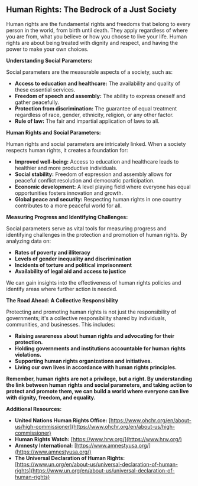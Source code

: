 ## Human Rights: The Bedrock of a Just Society

Human rights are the fundamental rights and freedoms that belong to every person in the world, from birth until death. They apply regardless of where you are from, what you believe or how you choose to live your life. Human rights are about being treated with dignity and respect, and having the power to make your own choices.



**Understanding Social Parameters:**

Social parameters are the measurable aspects of a society, such as:

* **Access to education and healthcare:** The availability and quality of these essential services.
* **Freedom of speech and assembly:** The ability to express oneself and gather peacefully.
* **Protection from discrimination:** The guarantee of equal treatment regardless of race, gender, ethnicity, religion, or any other factor.
* **Rule of law:** The fair and impartial application of laws to all.

**Human Rights and Social Parameters:**

Human rights and social parameters are intricately linked. When a society respects human rights, it creates a foundation for:

* **Improved well-being:** Access to education and healthcare leads to healthier and more productive individuals.
* **Social stability:** Freedom of expression and assembly allows for peaceful conflict resolution and democratic participation.
* **Economic development:** A level playing field where everyone has equal opportunities fosters innovation and growth.
* **Global peace and security:** Respecting human rights in one country contributes to a more peaceful world for all.

**Measuring Progress and Identifying Challenges:**

Social parameters serve as vital tools for measuring progress and identifying challenges in the protection and promotion of human rights. By analyzing data on:

* **Rates of poverty and illiteracy**
* **Levels of gender inequality and discrimination**
* **Incidents of torture and political imprisonment**
* **Availability of legal aid and access to justice**

We can gain insights into the effectiveness of human rights policies and identify areas where further action is needed.

**The Road Ahead: A Collective Responsibility**

Protecting and promoting human rights is not just the responsibility of governments; it's a collective responsibility shared by individuals, communities, and businesses. This includes:

* **Raising awareness about human rights and advocating for their protection.**
* **Holding governments and institutions accountable for human rights violations.**
* **Supporting human rights organizations and initiatives.**
* **Living our own lives in accordance with human rights principles.**

**Remember, human rights are not a privilege, but a right. By understanding the link between human rights and social parameters, and taking action to protect and promote them, we can build a world where everyone can live with dignity, freedom, and equality.**

**Additional Resources:**

* **United Nations Human Rights Office:** [https://www.ohchr.org/en/about-us/high-commissioner](https://www.ohchr.org/en/about-us/high-commissioner)
* **Human Rights Watch:** [https://www.hrw.org/](https://www.hrw.org/)
* **Amnesty International:** [https://www.amnestyusa.org/](https://www.amnestyusa.org/)
* **The Universal Declaration of Human Rights:** [https://www.un.org/en/about-us/universal-declaration-of-human-rights](https://www.un.org/en/about-us/universal-declaration-of-human-rights)

